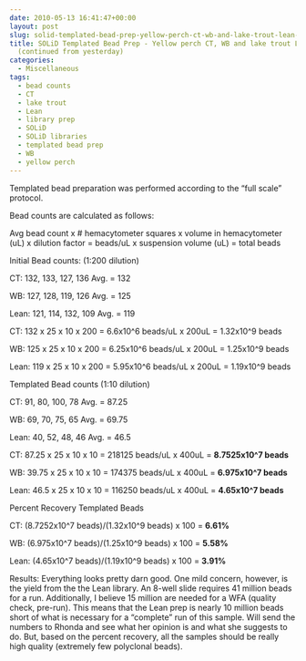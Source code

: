 ```yaml
---
date: 2010-05-13 16:41:47+00:00
layout: post
slug: solid-templated-bead-prep-yellow-perch-ct-wb-and-lake-trout-lean-libraries-continued-from-yesterday
title: SOLiD Templated Bead Prep - Yellow perch CT, WB and lake trout Lean libraries
  (continued from yesterday)
categories:
  - Miscellaneous
tags:
  - bead counts
  - CT
  - lake trout
  - Lean
  - library prep
  - SOLiD
  - SOLiD libraries
  - templated bead prep
  - WB
  - yellow perch
---
```


Templated bead preparation was performed according to the "full scale" protocol.

Bead counts are calculated as follows:

Avg bead count x # hemacytometer squares x volume in hemacytometer (uL) x dilution factor = beads/uL x suspension volume (uL) = total beads

Initial Bead counts: (1:200 dilution)

CT: 132, 133, 127, 136 Avg. = 132

WB: 127, 128, 119, 126 Avg. = 125

Lean: 121, 114, 132, 109 Avg. = 119

CT: 132 x 25 x 10 x 200 = 6.6x10^6 beads/uL x 200uL = 1.32x10^9 beads

WB: 125 x 25 x 10 x 200 = 6.25x10^6 beads/uL x 200uL = 1.25x10^9 beads

Lean: 119 x 25 x 10 x 200 = 5.95x10^6 beads/uL x 200uL = 1.19x10^9 beads

Templated Bead counts (1:10 dilution)

CT: 91, 80, 100, 78 Avg. = 87.25

WB: 69, 70, 75, 65 Avg. = 69.75

Lean: 40, 52, 48, 46 Avg. = 46.5

CT: 87.25 x 25 x 10 x 10 = 218125 beads/uL x 400uL = **8.7525x10^7 beads**

WB: 39.75 x 25 x 10 x 10 = 174375 beads/uL x 400uL = **6.975x10^7 beads**

Lean: 46.5 x 25 x 10 x 10 = 116250 beads/uL x 400uL = **4.65x10^7 beads**

Percent Recovery Templated Beads

CT: (8.7252x10^7 beads)/(1.32x10^9 beads) x 100 = **6.61%**

WB: (6.975x10^7 beads)/(1.25x10^9 beads) x 100 = **5.58%**

Lean: (4.65x10^7 beads)/(1.19x10^9 beads) x 100 = **3.91%**

Results: Everything looks pretty darn good. One mild concern, however, is the yield from the the Lean library. An 8-well slide requires 41 million beads for a run. Additionally, I believe 15 million are needed for a WFA (quality check, pre-run). This means that the Lean prep is nearly 10 million beads short of what is necessary for a "complete" run of this sample. Will send the numbers to Rhonda and see what her opinion is and what she suggests to do. But, based on the percent recovery, all the samples should be really high quality (extremely few polyclonal beads).
